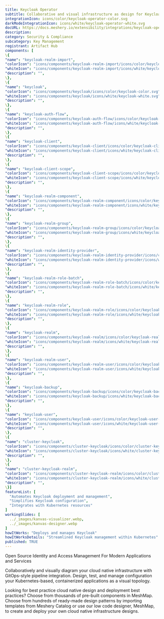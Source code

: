 ```yaml
---
title: Keycloak Operator
subtitle: Collaborative and visual infrastructure as design for Keycloak Operator
integrationIcon: icons/color/keycloak-operator-color.svg
darkModeIntegrationIcon: icons/white/keycloak-operator-white.svg
docURL: https://docs.meshery.io/extensibility/integrations/keycloak-operator
description: 
category: Security & Compliance
subcategory: Key Management
registrant: Artifact Hub
components: [
\{
"name": "keycloak-realm-import",
"colorIcon": "icons/components/keycloak-realm-import/icons/color/keycloak-realm-import-color.svg",
"whiteIcon": "icons/components/keycloak-realm-import/icons/white/keycloak-realm-import-white.svg",
"description": "",
\},
\{
"name": "keycloak",
"colorIcon": "icons/components/keycloak/icons/color/keycloak-color.svg",
"whiteIcon": "icons/components/keycloak/icons/white/keycloak-white.svg",
"description": "",
\},
\{
"name": "keycloak-auth-flow",
"colorIcon": "icons/components/keycloak-auth-flow/icons/color/keycloak-auth-flow-color.svg",
"whiteIcon": "icons/components/keycloak-auth-flow/icons/white/keycloak-auth-flow-white.svg",
"description": "",
\},
\{
"name": "keycloak-client",
"colorIcon": "icons/components/keycloak-client/icons/color/keycloak-client-color.svg",
"whiteIcon": "icons/components/keycloak-client/icons/white/keycloak-client-white.svg",
"description": "",
\},
\{
"name": "keycloak-client-scope",
"colorIcon": "icons/components/keycloak-client-scope/icons/color/keycloak-client-scope-color.svg",
"whiteIcon": "icons/components/keycloak-client-scope/icons/white/keycloak-client-scope-white.svg",
"description": "",
\},
\{
"name": "keycloak-realm-component",
"colorIcon": "icons/components/keycloak-realm-component/icons/color/keycloak-realm-component-color.svg",
"whiteIcon": "icons/components/keycloak-realm-component/icons/white/keycloak-realm-component-white.svg",
"description": "",
\},
\{
"name": "keycloak-realm-group",
"colorIcon": "icons/components/keycloak-realm-group/icons/color/keycloak-realm-group-color.svg",
"whiteIcon": "icons/components/keycloak-realm-group/icons/white/keycloak-realm-group-white.svg",
"description": "",
\},
\{
"name": "keycloak-realm-identity-provider",
"colorIcon": "icons/components/keycloak-realm-identity-provider/icons/color/keycloak-realm-identity-provider-color.svg",
"whiteIcon": "icons/components/keycloak-realm-identity-provider/icons/white/keycloak-realm-identity-provider-white.svg",
"description": "",
\},
\{
"name": "keycloak-realm-role-batch",
"colorIcon": "icons/components/keycloak-realm-role-batch/icons/color/keycloak-realm-role-batch-color.svg",
"whiteIcon": "icons/components/keycloak-realm-role-batch/icons/white/keycloak-realm-role-batch-white.svg",
"description": "",
\},
\{
"name": "keycloak-realm-role",
"colorIcon": "icons/components/keycloak-realm-role/icons/color/keycloak-realm-role-color.svg",
"whiteIcon": "icons/components/keycloak-realm-role/icons/white/keycloak-realm-role-white.svg",
"description": "",
\},
\{
"name": "keycloak-realm",
"colorIcon": "icons/components/keycloak-realm/icons/color/keycloak-realm-color.svg",
"whiteIcon": "icons/components/keycloak-realm/icons/white/keycloak-realm-white.svg",
"description": "",
\},
\{
"name": "keycloak-realm-user",
"colorIcon": "icons/components/keycloak-realm-user/icons/color/keycloak-realm-user-color.svg",
"whiteIcon": "icons/components/keycloak-realm-user/icons/white/keycloak-realm-user-white.svg",
"description": "",
\},
\{
"name": "keycloak-backup",
"colorIcon": "icons/components/keycloak-backup/icons/color/keycloak-backup-color.svg",
"whiteIcon": "icons/components/keycloak-backup/icons/white/keycloak-backup-white.svg",
"description": "",
\},
\{
"name": "keycloak-user",
"colorIcon": "icons/components/keycloak-user/icons/color/keycloak-user-color.svg",
"whiteIcon": "icons/components/keycloak-user/icons/white/keycloak-user-white.svg",
"description": "",
\},
\{
"name": "cluster-keycloak",
"colorIcon": "icons/components/cluster-keycloak/icons/color/cluster-keycloak-color.svg",
"whiteIcon": "icons/components/cluster-keycloak/icons/white/cluster-keycloak-white.svg",
"description": "",
\},
\{
"name": "cluster-keycloak-realm",
"colorIcon": "icons/components/cluster-keycloak-realm/icons/color/cluster-keycloak-realm-color.svg",
"whiteIcon": "icons/components/cluster-keycloak-realm/icons/white/cluster-keycloak-realm-white.svg",
"description": "",
\}]
featureList: [
  "Automates Keycloak deployment and management",
  "Simplifies Keycloak configuration",
  "Integrates with Kubernetes resources"
]
workingSlides: [
  ../_images/kanvas-visualizer.webp,
  ../_images/kanvas-designer.webp
]
howItWorks: "Deploys and manages Keycloak"
howItWorksDetails: "Streamlined Keycloak management within Kubernetes"
published: TRUE
---
```

<p>
Open Source Identity and Access Management For Modern Applications and Services
</p>
<p>
    Collaboratively and visually diagram your cloud native infrastructure with GitOps-style pipeline integration. Design, test, and manage configuration your Kubernetes-based, containerized applications as a visual topology.
</p>
<p>
    Looking for best practice cloud native design and deployment best practices? Choose from thousands of pre-built components in MeshMap. Choose from hundreds of ready-made design patterns by importing templates from Meshery Catalog or use our low code designer, MeshMap, to create and deploy your own cloud native infrastructure designs.
</p>
